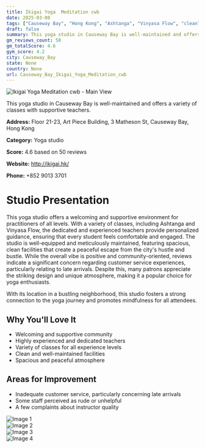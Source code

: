 ```yaml
---
title: Ikigai Yoga  Meditation cwb
date: 2025-03-08
tags: ["Causeway Bay", "Hong Kong", "Ashtanga", "Vinyasa Flow", "cleanliness", "community", "Causeway Bay"]  
draft: false
summary: This yoga studio in Causeway Bay is well-maintained and offers a variety of classes with supportive teachers.
gm_reviews_count: 50
gm_totalScore: 4.6
gym_score: 4.2
city: Causeway_Bay
state: None
country: None
url: Causeway_Bay_Ikigai_Yoga_Meditation_cwb
---
```


<div className="aspect-[16/9] relative my-8">
  <img 
    src="https://lh5.googleusercontent.com/p/AF1QipOQ7QrE08G-tp-Wnc0v_-C4z8mwd6xGJeZuLkJ8=w1920-h1080-k-no"
    alt="Ikigai Yoga  Meditation cwb - Main View"
    className="object-cover absolute inset-0 w-full h-full rounded-lg"
  />
</div>

This yoga studio in Causeway Bay is well-maintained and offers a variety of classes with supportive teachers.

**Address:** Floor 21-23, Art Piece Building, 3 Matheson St, Causeway Bay, Hong Kong

**Category:** Yoga studio

**Score:** 4.6 based on 50 reviews

**Website:** http://ikigai.hk/

**Phone:** +852 9013 3701

# Studio Presentation

This yoga studio offers a welcoming and supportive environment for practitioners of all levels. With a variety of classes, including Ashtanga and Vinyasa Flow, the dedicated and experienced teachers provide personalized guidance, ensuring that every student feels comfortable and engaged. The studio is well-equipped and meticulously maintained, featuring spacious, clean facilities that create a peaceful escape from the city's hustle and bustle. While the overall vibe is positive and community-oriented, reviews indicate a significant concern regarding customer service experiences, particularly relating to late arrivals. Despite this, many patrons appreciate the striking design and unique atmosphere, making it a popular choice for yoga enthusiasts. 

With its location in a bustling neighborhood, this studio fosters a strong connection to the yoga journey and promotes mindfulness for all attendees.

## Why You'll Love It

- Welcoming and supportive community
- Highly experienced and dedicated teachers
- Variety of classes for all experience levels
- Clean and well-maintained facilities
- Spacious and peaceful atmosphere

## Areas for Improvement

- Inadequate customer service, particularly concerning late arrivals
- Some staff perceived as rude or unhelpful
- A few complaints about instructor quality

<div className="grid grid-cols-1 xl:grid-cols-2 gap-4 my-8">
<div className="aspect-[4/3] relative"><img src="https://lh3.googleusercontent.com/p/AF1QipOFWQkQQ2QuLiUwIrWM9NGb21AxTmEfEk_heBjO=w1920-h1080-k-no" alt="Image 1" className="object-cover absolute inset-0 w-full h-full rounded-lg" /></div>
<div className="aspect-[4/3] relative"><img src="https://lh5.googleusercontent.com/p/AF1QipMcI7iYCU4uf2EAhA2eHDvXaOoSusSkyjifnUhO=w1920-h1080-k-no" alt="Image 2" className="object-cover absolute inset-0 w-full h-full rounded-lg" /></div>
<div className="aspect-[4/3] relative"><img src="https://lh5.googleusercontent.com/p/AF1QipMmxLzCFzFC8Z2-XWtZcOGOgjrGxr9JVSdW5m2a=w1920-h1080-k-no" alt="Image 3" className="object-cover absolute inset-0 w-full h-full rounded-lg" /></div>
<div className="aspect-[4/3] relative"><img src="https://lh5.googleusercontent.com/p/AF1QipMMQ1ahoFiYcjQE0K_Q6P53U87-vtPiisjz7Rq6=w1920-h1080-k-no" alt="Image 4" className="object-cover absolute inset-0 w-full h-full rounded-lg" /></div>
</div>